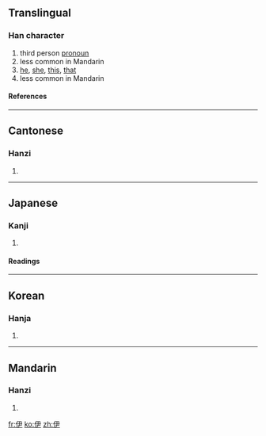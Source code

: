 ==Translingual==
===Han character===
{{Han char|rad=人|as=04|sn=6|four=2725<sub>7</sub>|canj=人尸大 (OSK)}}
# third person [[pronoun]]
# less common in Mandarin
# [[he]], [[she]], [[this]], [[that]]
# less common in Mandarin
====References====
{{Han ref|kx=0095.150|dkj=00432|dj=0202.010|hdz=10126.090|uh=4F0A|ud=20234|bh=A5EC|bd=42476}}
----
==Cantonese==
===Hanzi===
{{yue-hanzi|jyut=|y=yi1}}
# {{defn|Cantonese}}
----
==Japanese==
===Kanji===
{{ja-kanji|grade=|rs=人04}}
# {{defn|Japanese}}
====Readings====
{{ja-readings|on=[[い]] (i)|kun=[[これ]] (kore), [[かれ]] (kare), [[ただ]] (tada)}}
----
==Korean==
===Hanja===
{{ko-hanja|hangeul=이|rv=i|mr=i}}
# {{defn|Korean}}
----
==Mandarin==
===Hanzi===
{{cmn-hanzi|pin=[[yī]] (yi1)|wg=i<sup>1</sup>}}
# {{defn|Mandarin}}

[[fr:伊]]
[[ko:伊]]
[[zh:伊]]